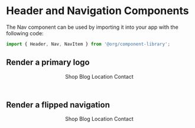 

<Meta title='Design System/Nav' component={Nav} />

# Header and Navigation Components

The Nav component can be used by importing it into your app with the following code:

```js
import { Header, Nav, NavItem } from '@org/component-library';
```

## Render a primary logo

<Preview withToolbar>
  <Story name='Primary'>
    <Header>
      <Logo />
      <Nav>
        <NavItem href='#'>Shop</NavItem>
        <NavItem href='#'>Blog</NavItem>
        <NavItem href='#'>Location</NavItem>
        <NavItem href='#'>Contact</NavItem>
      </Nav>
    </Header>
  </Story>
</Preview>

## Render a flipped navigation

<Preview withToolbar>
  <Story name='Secondary'>
    <Header variant='right'>
      <Logo variant='secondary' href='#' />
      <Nav>
        <NavItem href='#'>Shop</NavItem>
        <NavItem href='#'>Blog</NavItem>
        <NavItem href='#'>Location</NavItem>
        <NavItem href='#'>Contact</NavItem>
      </Nav>
    </Header>
  </Story>
</Preview>
